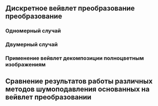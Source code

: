 



## Дискретное вейвлет преобразование преобразование

### Одномерный случай

### Двумерный случай

### Применение вейвлет декомпозиции полноцветным изображениям



## Сравнение результатов работы различных методов шумоподавления основанных на вейвлет преобразовании
